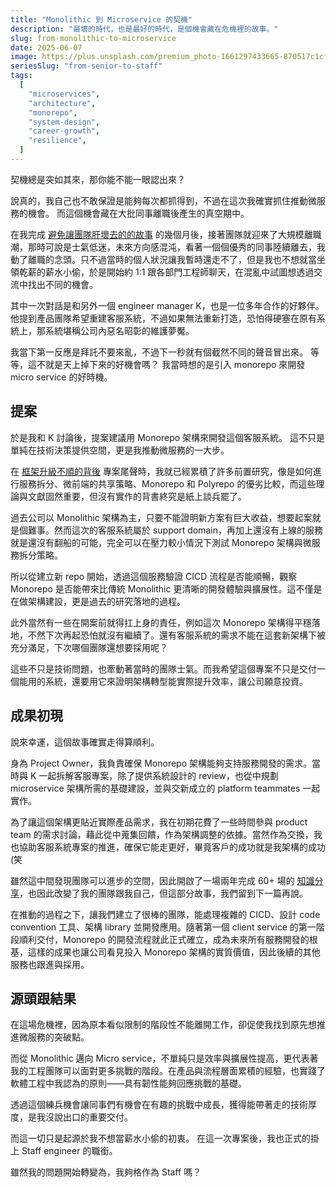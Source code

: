 ```yaml
---
title: "Monolithic 到 Microservice 的契機"
description: "最壞的時代，也是最好的時代，是個機會藏在危機裡的故事。"
slug: from-monolithic-to-microservice
date: 2025-06-07
image: https://plus.unsplash.com/premium_photo-1661297433665-870517c1cf6f?q=80&w=880&auto=format&fit=crop&ixlib=rb-4.1.0&ixid=M3wxMjA3fDB8MHxwaG90by1wYWdlfHx8fGVufDB8fHx8fA%3D%3D
seriesSlug: "from-senior-to-staff"
tags:
  [
    "microservices",
    "architecture",
    "monorepo",
    "system-design",
    "career-growth",
    "resilience",
  ]
---
```


契機總是突如其來，那你能不能一眼認出來？

說真的，我自己也不敢保證是能夠每次都抓得到，不過在這次我確實抓住推動微服務的機會。
而這個機會藏在大批同事離職後產生的真空期中。

在我完成 [避免讓團隊肝壞去的的故事](/zh/posts/avoid-team-burnout) 的幾個月後，接著團隊就迎來了大規模離職潮，那時可說是士氣低迷，未來方向感混沌，看著一個個優秀的同事陸續離去，我動了離職的念頭。只不過當時的個人狀況讓我暫時還走不了，但是我也不想就當坐領乾薪的薪水小偷，於是開始約 1:1 跟各部門工程師聊天，在混亂中試圖想透過交流中找出不同的機會。

<Spacer />

其中一次對話是和另外一個 engineer manager K，也是一位多年合作的好夥伴。他提到產品團隊希望重建客服系統，不過如果無法重新打造，恐怕得硬塞在原有系統上，那系統堪稱公司內惡名昭彰的維護夢魘。

我當下第一反應是拜託不要來亂，不過下一秒就有個截然不同的聲音冒出來。
等等，這不就是天上掉下來的好機會嗎？
我當時想的是引入 monorepo 來開發 micro service 的好時機。

## 提案

於是我和 K 討論後，提案建議用 Monorepo 架構來開發這個客服系統。
這不只是單純在技術決策提供空間，更是我推動微服務的一大步。

在 [框架升級不順的背後](/zh/posts/turn-frustration-into-team-alignment) 專案尾聲時，我就已經累積了許多前置研究，像是如何進行服務拆分、微前端的共享策略、Monorepo 和 Polyrepo 的優劣比較，而這些理論與文獻固然重要，但沒有實作的背書終究是紙上談兵罷了。

過去公司以 Monolithic 架構為主，只要不能證明新方案有巨大收益，想要起案就是個難事。然而這次的客服系統屬於 support domain，再加上還沒有上線的服務就是還沒有翻船的可能，完全可以在壓力較小情況下測試 Monorepo 架構與微服務拆分策略。

所以從建立新 repo 開始，透過這個服務驗證 CICD 流程是否能順暢，觀察 Monorepo 是否能帶來比傳統 Monolithic 更清晰的開發體驗與擴展性。這不僅是在做架構建設，更是過去的研究落地的過程。

此外當然有一些在開案前就得扛上身的責任，例如這次 Monorepo 架構得平穩落地，不然下次再起恐怕就沒有繼續了。還有客服系統的需求不能在這套新架構下被充分滿足，下次哪個團隊還想要採用呢？

這些不只是技術問題，也牽動著當時的團隊士氣。而我希望這個專案不只是交付一個能用的系統，還要用它來證明架構轉型能實際提升效率，讓公司願意投資。

## 成果初現

說來幸運，這個故事確實走得算順利。

身為 Project Owner，我負責確保 Monorepo 架構能夠支持服務開發的需求。當時與 K 一起拆解客服專案，除了提供系統設計的 review，也從中規劃 microservice 架構所需的基礎建設，並與交新成立的 platform teammates 一起實作。

為了讓這個架構更貼近實際產品需求，我在初期花費了一些時間參與 product team 的需求討論，藉此從中蒐集回饋，作為架構調整的依據。當然作為交換，我也協助客服系統專案的推進，確保它能走更好，畢竟客戶的成功就是我架構的成功 (笑

雖然這中間發現團隊可以進步的空間，因此開啟了一場兩年完成 60+ 場的 [知識分享](/zh/posts/knowledge-sharing-journey)，也因此改變了我的團隊跟我自己，但這部分故事，我們留到下一篇再說。

在推動的過程之下，讓我們建立了很棒的團隊，能處理複雜的 CICD、設計 code convention 工具、架構 library 並開發應用。隨著第一個 client service 的第一階段順利交付，Monorepo 的開發流程就此正式確立，成為未來所有服務開發的根基，這樣的成果也讓公司看見投入 Monorepo 架構的實質價值，因此後續的其他服務也跟進與採用。

## 源頭跟結果

在這場危機裡，因為原本看似限制的階段性不能離開工作，卻促使我找到原先想推進微服務的突破點。

而從 Monolithic 邁向 Micro service，不單純只是效率與擴展性提高，更代表著我的工程團隊可以面對更多挑戰的階段。在產品與流程層面累積的經驗，也實踐了軟體工程中我認為的原則——具有韌性能夠回應挑戰的基礎。

透過這個練兵機會讓同事們有機會在有趣的挑戰中成長，獲得能帶著走的技術厚度，是我沒說出口的重要交付。

<Spacer />

而這一切只是起源於我不想當薪水小偷的初衷。
在這一次專案後，我也正式的掛上 Staff engineer 的職銜。

雖然我的問題開始轉變為，我夠格作為 Staff 嗎？
